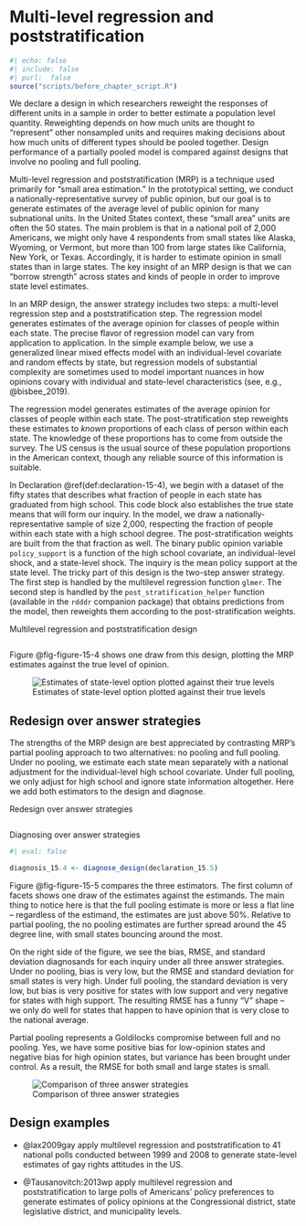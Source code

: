 # Multi-level regression and poststratification {.unnumbered}

```r
#| echo: false
#| include: false
#| purl:  false
source("scripts/before_chapter_script.R")
```

:::: {.ddbox}
We declare a design in which researchers reweight the responses of different units in a sample in order to better estimate a population level quantity. Reweighting depends on how much units are thought to "represent" other nonsampled units and requires making decisions about how much units of different types should be pooled together. Design performance of a partially pooled model is compared against designs that involve no pooling and full pooling. 
::::

Multi-level regression and poststratification (MRP) is a technique used primarily for "small area estimation." In the prototypical setting, we conduct a nationally-representative survey of public opinion, but our goal is to generate estimates of the average level of public opinion for many subnational units. In the United States context, these "small area" units are often the 50 states. The main problem is that in a national poll of 2,000 Americans, we might only have 4 respondents from small states like Alaska, Wyoming, or Vermont, but more than 100 from large states like California, New York, or Texas. Accordingly, it is harder to estimate opinion in small states than in large states. The key insight of an MRP design is that we can "borrow strength" across states and kinds of people in order to improve state level estimates.

In an MRP design, the answer strategy includes two steps: a multi-level regression step and a poststratification step. The regression model generates estimates of the average opinion for classes of people within each state. The precise flavor of regression model can vary from application to application. In the simple example below, we use a generalized linear mixed effects model with an individual-level covariate and random effects by state, but regression models of substantial complexity are sometimes used to model important nuances in how opinions covary with individual and state-level characteristics (see, e.g., @bisbee_2019). 

The regression model generates estimates of the average opinion for classes of people within each state. The post-stratification step reweights these estimates to *known* proportions of each class of person within each state. The knowledge of these proportions has to come from outside the survey. The US census is the usual source of these population proportions in the American context, though any reliable source of this information is suitable.

In Declaration \@ref(def:declaration-15-4), we begin with a dataset of the fifty states that describes what fraction of people in each state has graduated from high school. This code block also establishes the true state means that will form our inquiry. In the model, we draw a nationally-representative sample of size 2,000, respecting the fraction of people within each state with a high school degree. The post-stratification weights are built from the that fraction as well. The binary public opinion variable `policy_support` is a function of the high school covariate, an individual-level shock, and a state-level shock. The inquiry is the mean policy support at the state level. The tricky part of this design is the two-step answer strategy. The first step is handled by the multilevel regression function `glmer`. The second step is handled by the `post_stratification_helper` function (available in the `rdddr` companion package) that obtains predictions from the model, then reweights them according to the post-stratification weights.

:::{.definition #declaration-15-4} 

Multilevel regression and poststratification design
  
```r
```
  
:::

Figure @fig-figure-15-4 shows one draw from this design, plotting the MRP estimates against the true level of opinion. 

![Estimates of state-level option plotted against their true levels](/figures/figure-15-4){#fig:figure-15-4}

## Redesign over answer strategies

The strengths of the MRP design are best appreciated by contrasting MRP's partial pooling approach to two alternatives: no pooling and full pooling. Under no pooling, we estimate each state mean separately with a national adjustment for the individual-level high school covariate. Under full pooling, we only adjust for high school and ignore state information altogether. Here we add both estimators to the design and diagnose.

:::{.definition #declaration-15-5} 

Redesign over answer strategies

```r
```

:::

:::{.lemma #diagnosis-15-4}

Diagnosing over answer strategies

```r
#| eval: false

diagnosis_15.4 <- diagnose_design(declaration_15.5)
```

Figure @fig-figure-15-5 compares the three estimators. The first column of facets shows one draw of the estimates against the estimands. The main thing to notice here is that the full pooling estimate is more or less a flat line -- regardless of the estimand, the estimates are just above 50%. Relative to partial pooling, the no pooling estimates are further spread around the 45 degree line, with small states bouncing around the most. 

On the right side of the figure, we see the bias, RMSE, and standard deviation diagnosands for each inquiry under all three answer strategies. Under no pooling, bias is very low, but the RMSE and standard deviation for small states is very high. Under full pooling, the standard deviation is very low, but bias is very positive for states with low support and very negative for states with high support. The resulting RMSE has a funny "V" shape -- we only do well for states that happen to have opinion that is very close to the national average.

Partial pooling represents a Goldilocks compromise between full and no pooling.  Yes, we have some positive bias for low-opinion states and negative bias for high opinion states, but variance has been brought under control. As a result, the RMSE for both small and large states is small.

![Comparison of three answer strategies](/figures/figure-15-5){#fig:figure-15-5}

:::

## Design examples

- @lax2009gay apply multilevel regression and poststratification to 41 national polls conducted between 1999 and 2008 to generate state-level estimates of gay rights attitudes in the US. 

- @Tausanovitch:2013wp apply multilevel regression and poststratification to large polls of Americans' policy preferences to generate estimates of policy opinions at the Congressional district, state legislative district, and municipality levels.

